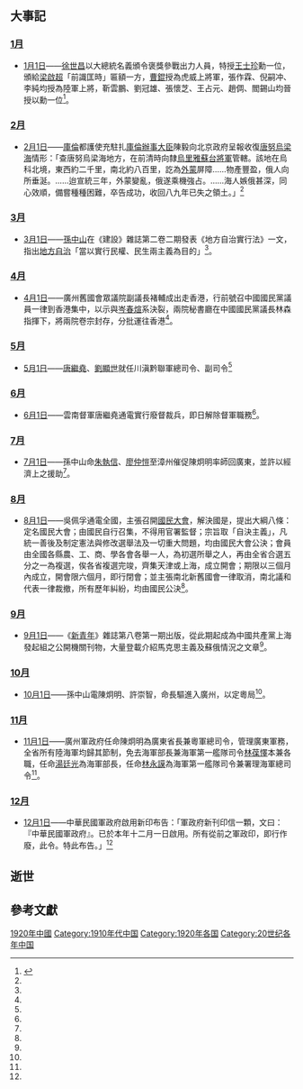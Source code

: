 {{ChinaYearTOC|1920}}
{{C20YearInTopic|1920}}

== 大事記 ==
=== [[1月|1月]] ===
*[[1月1日|1月1日]]——[[徐世昌|徐世昌]]以大總統名義頒令褒獎參戰出力人員，特授[[王士珍|王士珍]]勳一位，頒給[[梁啟超|梁啟超]]「前識匡時」匾額一方，[[曹錕|曹錕]]授為虎威上將軍，張作霖、倪嗣冲、李純均授為陸軍上將，靳雲鵬、劉冠雄、張懷芝、王占元、趙倜、閻錫山均晉授以勳一位<ref name=民>{{cite book |editors=[[李新_(1918年)|李新]]總主編，[[中國社會科學院|中國社會科學院]]近代史研究所[[中華民國史|中華民國史]]研究室，韓信夫、姜克夫主編 |authors=韓信夫、劉明逵、郭永才、王明湘、齊福霖、范明禮、張允侯、張友坤、章伯鋒、胡柏立、耿來金、劉壽林、鍾碧容、鍾卓安、陳崧、王好立、朱信泉、任澤全、蔡靜儀、丁啟予、陳永福、嚴如平、柏宏文、吳以群、羅文起、查建瑜、婁獻閣、白吉庵、李靜之、張小曼、石芳勤、徐玉珍、江紹貞、熊尚厚、吳以群、劉一凡、郭光、郭大鈞、王文端、李起民、李隆基、常丕軍、劉敬坤、陳道真、李振民、張振德、梁星亮、陳仁庚、董國芳、張守憲、王榮斌、陳敏、章笑明、汪朝光、卞修躍、賈維、陳民、朱宗震編著 |title=《中華民國史大事記》 |location=北京 |publisher=[[中華書局|中華書局]] |year=2011 |isbn=9787101079982 }}</ref>{{rp|1169}}。

=== [[2月|2月]] ===
*[[2月1日|2月1日]]——[[庫倫|庫倫]]都護使充駐扎[[庫倫辦事大臣|庫倫辦事大臣]]陳毅向北京政府呈報收復[[唐努烏梁海|唐努烏梁海]]情形：「查唐努烏梁海地方，在前清時向隸[[烏里雅蘇台|烏里雅蘇台]][[將軍|將軍]]管轄。該地在烏科北境，東西約二千里，南北約八百里，訖為[[外蒙|外蒙]]屏障……物產豐盈，俄人向所垂涎。……迨宣統三年，外蒙變亂，俄遂乘機強占。……海人嫉俄甚深，同心效順，備嘗種種困難，卒告成功，收回八九年已失之領土。」<ref name=民/>{{rp|1179}}

=== [[3月|3月]] ===
*[[3月1日|3月1日]]——[[孫中山|孫中山]]在《建設》雜誌第二卷二期發表《地方自治實行法》一文，指出[[地方自治|地方自治]]「當以實行民權、民生兩主義為目的」<ref name=民/>{{rp|1190}}。

=== [[4月|4月]] ===
*[[4月1日|4月1日]]——廣州舊國會眾議院副議長褚輔成出走香港，行前號召中國國民黨議員一律到香港集中，以示與[[岑春煊|岑春煊]]系決裂，兩院秘書廳在中國國民黨議長林森指揮下，將兩院卷宗封存，分批運往香港<ref name=民/>{{rp|1201}}。

=== [[5月|5月]] ===
*[[5月1日|5月1日]]——[[唐繼堯|唐繼堯]]、[[劉顯世|劉顯世]]就任川滇黔聯軍總司令、副司令<ref name=民/>{{rp|1215}}

=== [[6月|6月]] ===
*[[6月1日|6月1日]]——雲南督軍唐繼堯通電實行廢督裁兵，即日解除督軍職務<ref name=民/>{{rp|1223}}。

=== [[7月|7月]] ===
*[[7月1日|7月1日]]——孫中山命[[朱執信|朱執信]]、[[廖仲愷|廖仲愷]]至漳州催促陳炯明率師回廣東，並許以經濟上之援助<ref name=民/>{{rp|1234}}。

=== [[8月|8月]] ===
*[[8月1日|8月1日]]——吳佩孚通電全國，主張召開[[國民大會|國民大會]]，解決國是，提出大綱八條：定名國民大會；由國民自行召集，不得用官署監督；宗旨取「自決主義」，凡統一善後及制定憲法與修改選舉法及一切重大問題，均由國民大會公決；會員由全國各縣農、工、商、學各會各舉一人，為初選所舉之人，再由全省合選五分之一為複選，俟各省複選完竣，齊集天津或上海，成立開會；期限以三個月內成立，開會限六個月，即行閉會；並主張南北新舊國會一律取消，南北議和代表一律裁撤，所有歷年糾紛，均由國民公決<ref name=民/>{{rp|1249-1250}}。

=== [[9月|9月]] ===
*[[9月1日|9月1日]]——《[[新青年|新青年]]》雜誌第八卷第一期出版，從此期起成為中國共產黨上海發起組之公開機關刊物，大量登載介紹馬克思主義及蘇俄情況之文章<ref name=民/>{{rp|1262}}。

=== [[10月|10月]] ===
*[[10月1日|10月1日]]——孫中山電陳炯明、許崇智，命長驅進入廣州，以定粵局<ref name=民/>{{rp|1275}}。

=== [[11月|11月]] ===
*[[11月1日|11月1日]]——廣州軍政府任命陳炯明為廣東省長兼粵軍總司令，管理廣東軍務，全省所有陸海軍均歸其節制，免去海軍部長兼海軍第一艦隊司令[[林葆懌|林葆懌]]本兼各職，任命[[湯廷光|湯廷光]]為海軍部長，任命[[林永謨|林永謨]]為海軍第一艦隊司令兼署理海軍總司令<ref name=民/>{{rp|1289}}。

=== [[12月|12月]] ===
*[[12月1日|12月1日]]——中華民國軍政府啟用新印布告：「軍政府新刊印信一顆，文曰：『中華民國軍政府』。已於本年十二月一日啟用。所有從前之軍政印，即行作廢，此令。特此布告。」<ref name=民/>{{rp|1311}}

== 逝世 ==


== 參考文獻 ==
{{reflist}}

{{Commons category|1920 in China}}

{{Portal:中國大陸新聞動態/Footer}}
{{Portal:臺灣新聞動態/Footer}}

[[Category:1920年中國|]]
[[Category:1910年代中国|Category:1910年代中国]]
[[Category:1920年各国|Category:1920年各国]]
[[Category:20世纪各年中国|Category:20世纪各年中国]]